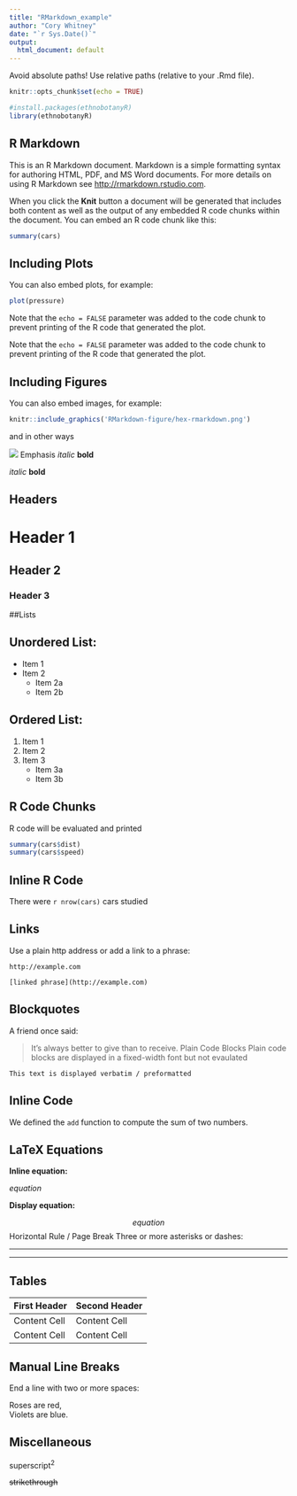 ```yaml
---
title: "RMarkdown_example"
author: "Cory Whitney"
date: "`r Sys.Date()`"
output:
  html_document: default
---
```


Avoid absolute paths! Use relative paths (relative to your .Rmd file).

```r
knitr::opts_chunk$set(echo = TRUE)

#install.packages(ethnobotanyR)
library(ethnobotanyR)

```

## R Markdown

This is an R Markdown document. Markdown is a simple formatting syntax for authoring HTML, PDF, and MS Word documents. For more details on using R Markdown see <http://rmarkdown.rstudio.com>.

When you click the **Knit** button a document will be generated that includes both content as well as the output of any embedded R code chunks within the document. You can embed an R code chunk like this:

```r
summary(cars)
```

## Including Plots

You can also embed plots, for example:

```r
plot(pressure)
```

Note that the `echo = FALSE` parameter was added to the code chunk to prevent printing of the R code that generated the plot.

Note that the `echo = FALSE` parameter was added to the code chunk to prevent printing of the R code that generated the plot.

## Including Figures

You can also embed images, for example:

```r
knitr::include_graphics('RMarkdown-figure/hex-rmarkdown.png')
```

and in other ways

![](RMarkdown-figure/hex-rmarkdown.png)
Emphasis
*italic*   **bold**

_italic_   __bold__

## Headers

# Header 1

## Header 2

### Header 3

##Lists

## Unordered List:

* Item 1
* Item 2
    + Item 2a
    + Item 2b

## Ordered List:

1. Item 1
2. Item 2
3. Item 3
    + Item 3a
    + Item 3b

## R Code Chunks
R code will be evaluated and printed

```r
summary(cars$dist)
summary(cars$speed)
```

## Inline R Code

There were `r nrow(cars)` cars studied

## Links

Use a plain http address or add a link to a phrase:

```
http://example.com

[linked phrase](http://example.com)
```

## Blockquotes
A friend once said:

> It's always better to give
> than to receive.
Plain Code Blocks
Plain code blocks are displayed in a fixed-width font but not evaulated

```
This text is displayed verbatim / preformatted
```

## Inline Code

We defined the `add` function to
compute the sum of two numbers.

## LaTeX Equations

**Inline equation:**

$equation$

**Display equation:**

$$ equation $$
Horizontal Rule / Page Break
Three or more asterisks or dashes:

******

------

## Tables

First Header  | Second Header
------------- | -------------
Content Cell  | Content Cell
Content Cell  | Content Cell

## Manual Line Breaks

End a line with two or more spaces:

Roses are red,  
Violets are blue.

## Miscellaneous

superscript^2^

~~strikethrough~~

